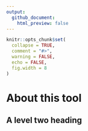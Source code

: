 ```yaml
---
output: 
  github_document:
    html_preview: false
---
```

```r
knitr::opts_chunk$set(
  collapse = TRUE,
  comment = "#>",
  warning = FALSE,
  echo = FALSE,
  fig.width = 8
)
```

# About this tool  


## A level two heading  



